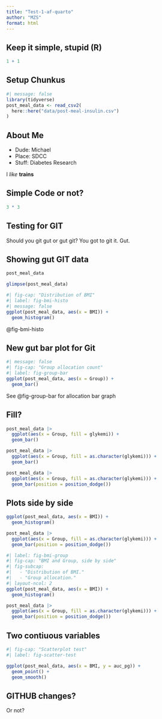 ```yaml
---
title: "Test-1-af-quarto"
author: "MZS"
format: html
---
```


## Keep it simple, stupid (R)

```r
1 + 1
```

## Setup Chunkus

```r
#| message: false
library(tidyverse)
post_meal_data <- read_csv2(
  here::here("data/post-meal-insulin.csv")
)
```

## About Me

- Dude: Michael
- Place: SDCC
- Stuff: Diabetes Research

I *like* **trains**

## Simple Code or not?

```r
3 * 3
```

## Testing for GIT
Should you git gut or gut git? You got to git it. Gut.

## Showing gut GIT data

```r
post_meal_data
```

```r
glimpse(post_meal_data)
```


```r
#| fig-cap: "Distribution of BMI"
#| label: fig-bmi-histo
#| message: false
ggplot(post_meal_data, aes(x = BMI)) +
  geom_histogram()
```

@fig-bmi-histo

## New gut bar plot for Git

```r
#| message: false
#| fig-cap: "Group allocation count"
#| label: fig-group-bar
ggplot(post_meal_data, aes(x = Group)) +
  geom_bar()
```

See @fig-group-bar for allocation bar graph

## Fill?

```r
post_meal_data |>
  ggplot(aes(x = Group, fill = glykemi)) +
  geom_bar()
```

```r
post_meal_data |>
  ggplot(aes(x = Group, fill = as.character(glykemi))) +
  geom_bar()
```

```r
post_meal_data |>
  ggplot(aes(x = Group, fill = as.character(glykemi))) +
  geom_bar(position = position_dodge())
```


## Plots side by side

```r
ggplot(post_meal_data, aes(x = BMI)) +
  geom_histogram()
```

```r
post_meal_data |>
  ggplot(aes(x = Group, fill = as.character(glykemi))) +
  geom_bar(position = position_dodge())
```

```r
#| label: fig-bmi-group
#| fig-cap: "BMI and Group, side by side"
#| fig-subcap:
#|   - "Distribution of BMI."
#|   - "Group allocation."
#| layout-ncol: 2
ggplot(post_meal_data, aes(x = BMI)) +
  geom_histogram()

post_meal_data |>
  ggplot(aes(x = Group, fill = as.character(glykemi))) +
  geom_bar(position = position_dodge())
```

## Two contiuous variables

```r
#| fig-cap: "Scatterplot test"
#| label: fig-scatter-test
```


```r
ggplot(post_meal_data, aes(x = BMI, y = auc_pg)) + 
  geom_point() +
  geom_smooth()
```


## GITHUB changes?

Or not?
